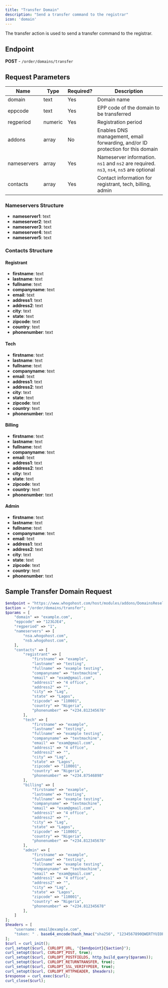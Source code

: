 ```yaml
---
title: "Transfer Domain"
description: "Send a transfer command to the registrar"
icon: 'domain'
---
```

The transfer action is used to send a transfer command to the registrar.

## Endpoint
**POST** - `/order/domains/transfer`

## Request Parameters

| Name         | Type    | Required? | Description                                                   |
|--------------|---------|-----------|---------------------------------------------------------------|
| domain       | text    | Yes       | Domain name                                                   |
| eppcode      | text    | Yes       | EPP code of the domain to be transferred                      |
| regperiod    | numeric | Yes       | Registration period                                           |
| addons       | array   | No        | Enables DNS management, email forwarding, and/or ID protection for this domain |
| nameservers  | array   | Yes       | Nameserver information. `ns1` and `ns2` are required. `ns3`, `ns4`, `ns5` are optional |
| contacts     | array   | Yes       | Contact information for registrant, tech, billing, admin      |

### Nameservers Structure

- **nameserver1**: text
- **nameserver2**: text
- **nameserver3**: text
- **nameserver4**: text
- **nameserver5**: text

### Contacts Structure

#### Registrant

- **firstname**: text
- **lastname**: text
- **fullname**: text
- **companyname**: text
- **email**: text
- **address1**: text
- **address2**: text
- **city**: text
- **state**: text
- **zipcode**: text
- **country**: text
- **phonenumber**: text

#### Tech

- **firstname**: text
- **lastname**: text
- **fullname**: text
- **companyname**: text
- **email**: text
- **address1**: text
- **address2**: text
- **city**: text
- **state**: text
- **zipcode**: text
- **country**: text
- **phonenumber**: text

#### Billing

- **firstname**: text
- **lastname**: text
- **fullname**: text
- **companyname**: text
- **email**: text
- **address1**: text
- **address2**: text
- **city**: text
- **state**: text
- **zipcode**: text
- **country**: text
- **phonenumber**: text

#### Admin

- **firstname**: text
- **lastname**: text
- **fullname**: text
- **companyname**: text
- **email**: text
- **address1**: text
- **address2**: text
- **city**: text
- **state**: text
- **zipcode**: text
- **country**: text
- **phonenumber**: text

## Sample Transfer Domain Request

```php
$endpoint = "https://www.whogohost.com/host/modules/addons/DomainsReseller/api/index.php";
$action = "/order/domains/transfer";
$params = [
    "domain" => "example.com",
    "eppcode" => "123GJE4",
    "regperiod" => "1",
    "nameservers" => [
        "nsa.whogohost.com",
        "nsb.whogohost.com",
    ],
    "contacts" => [
        "registrant" => [
            "firstname" => "example",
            "lastname" => "testing",
            "fullname" => "example testing",
            "companyname" => "textmachine",
            "email" => "exam@gmail.com",
            "address1" => "4 office",
            "address2" => "",
            "city" => "Lag",
            "state" => "Lagos",
            "zipcode" => "110001",
            "country" => "Nigeria",
            "phonenumber" => "+234.812345678"
        ],
        "tech" => [
            "firstname" => "example",
            "lastname" => "testing",
            "fullname" => "example testing",
            "companyname" => "textmachine",
            "email" => "exam@gmail.com",
            "address1" => "4 office",
            "address2" => "",
            "city" => "Lag",
            "state" => "Lagos",
            "zipcode" => "110001",
            "country" => "Nigeria",
            "phonenumber" => "+234.87546898"
        ],
        "billing" => [
            "firstname" => "example",
            "lastname" => "testing",
            "fullname" => "example testing",
            "companyname" => "textmachine",
            "email" => "exam@gmail.com",
            "address1" => "4 office",
            "address2" => "",
            "city" => "Lag",
            "state" => "Lagos",
            "zipcode" => "110001",
            "country" => "Nigeria",
            "phonenumber" => "+234.812345678"
        ],
        "admin" => [
            "firstname" => "example",
            "lastname" => "testing",
            "fullname" => "example testing",
            "companyname" => "textmachine",
            "email" => "exam@gmail.com",
            "address1" => "4 office",
            "address2" => "",
            "city" => "Lag",
            "state" => "Lagos",
            "zipcode" => "110001",
            "country" => "Nigeria",
            "phonenumber" => "+234.812345678"
        ],
    ]
];
$headers = [
    "username: email@example.com",
    "token: " . base64_encode(hash_hmac("sha256", "1234567890QWERTYUIOPASDFGHJKLZXCVBNM", "email@example.com:" . gmdate("y-m-d H")))
];
$curl = curl_init();
curl_setopt($curl, CURLOPT_URL, "{$endpoint}{$action}");
curl_setopt($curl, CURLOPT_POST, true);
curl_setopt($curl, CURLOPT_POSTFIELDS, http_build_query($params));
curl_setopt($curl, CURLOPT_RETURNTRANSFER, true);
curl_setopt($curl, CURLOPT_SSL_VERIFYPEER, true);
curl_setopt($curl, CURLOPT_HTTPHEADER, $headers);
$response = curl_exec($curl);
curl_close($curl);
